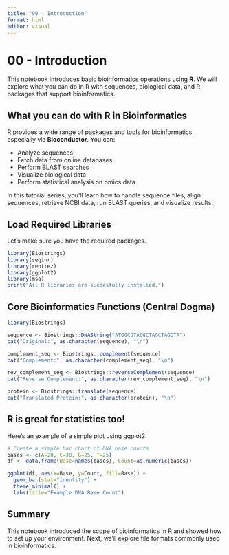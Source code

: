 ```yaml
---
title: "00 - Introduction"
format: html
editor: visual
---
```


# 00 - Introduction

This notebook introduces basic bioinformatics operations using **R**. We will explore what you can do in R with sequences, biological data, and R packages that support bioinformatics.

## What you can do with R in Bioinformatics

R provides a wide range of packages and tools for bioinformatics, especially via **Bioconductor**. You can:

-   Analyze sequences
-   Fetch data from online databases
-   Perform BLAST searches
-   Visualize biological data
-   Perform statistical analysis on omics data

In this tutorial series, you'll learn how to handle sequence files, align sequences, retrieve NCBI data, run BLAST queries, and visualize results.


## Load Required Libraries

Let's make sure you have the required packages.

```r
library(Biostrings)
library(seqinr)
library(rentrez)
library(ggplot2)
library(msa)
print("All R libraries are succesfully installed.")
```

## Core Bioinformatics Functions (Central Dogma)

```r
library(Biostrings)

sequence <- Biostrings::DNAString("ATGGCGTACGCTAGCTAGCTA")
cat("Original:", as.character(sequence), "\n")

complement_seq <- Biostrings::complement(sequence)
cat("Complement:", as.character(complement_seq), "\n")

rev_complement_seq <- Biostrings::reverseComplement(sequence)
cat("Reverse Complement:", as.character(rev_complement_seq), "\n")

protein <- Biostrings::translate(sequence)
cat("Translated Protein:", as.character(protein), "\n")

```

## R is great for statistics too!

Here's an example of a simple plot using ggplot2.

```r
# Create a simple bar chart of DNA base counts
bases <- c(A=20, C=30, G=25, T=25)
df <- data.frame(Base=names(bases), Count=as.numeric(bases))

ggplot(df, aes(x=Base, y=Count, fill=Base)) +
  geom_bar(stat="identity") +
  theme_minimal() +
  labs(title="Example DNA Base Count")

```

## Summary

This notebook introduced the scope of bioinformatics in R and showed how to set up your environment. Next, we'll explore file formats commonly used in bioinformatics.
